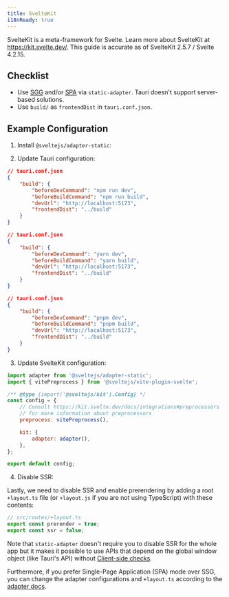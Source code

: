 ```yaml
---
title: SvelteKit
i18nReady: true
---
```



SvelteKit is a meta-framework for Svelte. Learn more about SvelteKit at https://kit.svelte.dev/. This guide is accurate as of SvelteKit 2.5.7 / Svelte 4.2.15.

## Checklist

- Use [SGG](https://kit.svelte.dev/docs/adapter-static) and/or [SPA](https://kit.svelte.dev/docs/single-page-apps) via `static-adapter`. Tauri doesn't support server-based solutions.
- Use `build/` as `frontendDist` in `tauri.conf.json`.

## Example Configuration

1. Install `@sveltejs/adapter-static`:

<CommandTabs
	npm="npm install --save-dev @sveltejs/adapter-static"
	yarn="yarn add -D @sveltejs/adapter-static"
	pnpm="pnpm add -D @sveltejs/adapter-static"
/>

2. Update Tauri configuration:

<Tabs>
	<TabItem label="npm">

```json
// tauri.conf.json
{
	"build": {
		"beforeDevCommand": "npm run dev",
		"beforeBuildCommand": "npm run build",
		"devUrl": "http://localhost:5173",
		"frontendDist": "../build"
	}
}
```

</TabItem>
<TabItem label="yarn">

```json
// tauri.conf.json
{
	"build": {
		"beforeDevCommand": "yarn dev",
		"beforeBuildCommand": "yarn build",
		"devUrl": "http://localhost:5173",
		"frontendDist": "../build"
	}
}
```

</TabItem>
<TabItem label="pnpm">

```json
// tauri.conf.json
{
	"build": {
		"beforeDevCommand": "pnpm dev",
		"beforeBuildCommand": "pnpm build",
		"devUrl": "http://localhost:5173",
		"frontendDist": "../build"
	}
}
```

</TabItem>
</Tabs>

3. Update SvelteKit configuration:

```js title="svelte.config.js" {1}
import adapter from '@sveltejs/adapter-static';
import { vitePreprocess } from '@sveltejs/vite-plugin-svelte';

/** @type {import('@sveltejs/kit').Config} */
const config = {
	// Consult https://kit.svelte.dev/docs/integrations#preprocessors
	// for more information about preprocessors
	preprocess: vitePreprocess(),

	kit: {
		adapter: adapter(),
	},
};

export default config;
```

4. Disable SSR:

Lastly, we need to disable SSR and enable prerendering by adding a root `+layout.ts` file (or `+layout.js` if you are not using TypeScript) with these contents:

```ts
// src/routes/+layout.ts
export const prerender = true;
export const ssr = false;
```

Note that `static-adapter` doesn't require you to disable SSR for the whole app but it makes it possible to use APIs that depend on the global window object (like Tauri's API) without [Client-side checks](https://kit.svelte.dev/docs/faq#how-do-i-use-x-with-sveltekit-how-do-i-use-a-client-side-only-library-that-depends-on-document-or-window).

Furthermore, if you prefer Single-Page Application (SPA) mode over SSG, you can change the adapter configurations and `+layout.ts` according to the [adapter docs](https://kit.svelte.dev/docs/single-page-apps).
